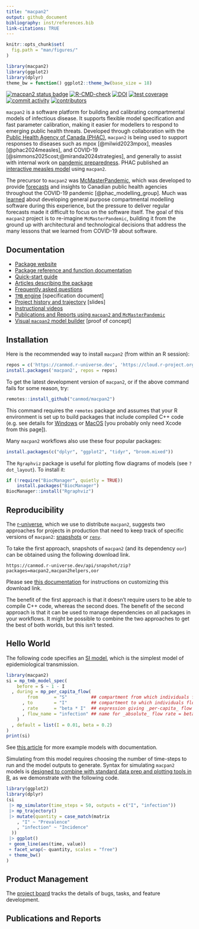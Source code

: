 ```yaml
---
title: "macpan2"
output: github_document
bibliography: inst/references.bib
link-citations: TRUE
---
```


```r
knitr::opts_chunk$set(
  fig.path = "man/figures/"
)
```

```r
library(macpan2)
library(ggplot2)
library(dplyr)
theme_bw = function() ggplot2::theme_bw(base_size = 18)
```

<!-- badges: start -->
[![macpan2 status badge](https://canmod.r-universe.dev/badges/macpan2)](https://canmod.r-universe.dev/macpan2)
[![R-CMD-check](https://github.com/canmod/macpan2/actions/workflows/R-CMD-check.yaml/badge.svg)](https://github.com/canmod/macpan2/actions/workflows/R-CMD-check.yaml)
[![DOI](https://zenodo.org/badge/DOI/10.5281/zenodo.14895172.svg)](https://doi.org/10.5281/zenodo.14895172)
[![test coverage](https://byob.yarr.is/canmod/macpan2/coverage)](https://github.com/canmod/macpan2/actions/workflows/test-coverage.yaml)
[![commit activity](https://img.shields.io/github/commit-activity/m/canmod/macpan2)](https://github.com/canmod/macpan2/commits)
[![contributors](https://img.shields.io/github/contributors/canmod/macpan2)](https://github.com/canmod/macpan2/graphs/contributors)

`macpan2` is a software platform for building and calibrating compartmental models of infectious disease. It supports flexible model specification and fast parameter calibration, making it easier for modellers to respond to emerging public health threats. Developed through collaboration with the [Public Health Agency of Canada (PHAC)](https://www.canada.ca/en/public-health.html), `macpan2` is being used to support responses to diseases such as mpox [@milwid2023mpox], measles [@phac2024measles], and COVID-19 [@simmons2025cost;@miranda2024strategies], and generally to assist with internal work on [pandemic preparedness](https://phac-nml-phrsd.github.io/EPACmodel/). PHAC published an [interactive measles model](https://wzmli.shinyapps.io/two_pop_measles_shiny/) using `macpan2`.

The precursor to `macpan2` was [McMasterPandemic](https://github.com/mac-theobio/McMasterPandemic), which was developed to provide [forecasts](https://mac-theobio.github.io/covid-19) and insights to Canadian public health agencies throughout the COVID-19 pandemic [@phac_modelling_group]. Much was [learned](https://canmod.github.io/macpan-book/index.html#vision-and-direction) about developing general purpose compartmental modelling software during this experience, but the pressure to deliver regular forecasts made it difficult to focus on the software itself. The goal of this `macpan2` project is to re-imagine `McMasterPandemic`, building it from the ground up with architectural and technological decisions that address the many lessons that we learned from COVID-19 about software.



## Documentation

* [Package website](https://canmod.github.io/macpan2/)
* [Package reference and function documentation](https://canmod.github.io/macpan2/reference)
* [Quick-start guide](https://canmod.github.io/macpan2/articles/quickstart)
* [Articles describing the package](https://canmod.github.io/macpan2/articles)
* [Frequently asked questions](https://canmod.github.io/macpan2/articles/FAQs)
* [`TMB` engine](https://canmod.github.io/macpan2/articles/cpp_side) [specification document]
* [Project history and trajectory](https://canmod.net/misc/pyRC) [slides]
* [Instructional videos](https://drive.google.com/drive/folders/1NEQf2sy6QLxMiiWBN5Yn9U7wiPMs1jiS)
* [Publications and Reports using `macpan2` and `McMasterPandemic`](#publications-and-reports)
* [Visual `macpan2` model builder](https://canmod.github.io/macpan2-model-builder/) [proof of concept]

## Installation

Here is the recommended way to install `macpan2` (from within an R session):

```r
repos = c('https://canmod.r-universe.dev', 'https://cloud.r-project.org')
install.packages('macpan2', repos = repos)
```

To get the latest development version of `macpan2`, or if the above command fails for some reason, try:
```r
remotes::install_github("canmod/macpan2")
```

This command requires the `remotes` package and assumes that your R environment is set up to build packages that include compiled C++ code (e.g. see details for [Windows](https://cran.r-project.org/bin/windows/base/howto-R-devel.html) or [MacOS](https://mac.r-project.org/tools/) [you probably only need Xcode from this page]).

Many `macpan2` workflows also use these four popular packages:
```r
install.packages(c("dplyr", "ggplot2", "tidyr", "broom.mixed"))
```

The `Rgraphviz` package is useful for plotting flow diagrams of models (see `?dot_layout`). To install it:

```r
if (!require("BiocManager", quietly = TRUE))
    install.packages("BiocManager")
BiocManager::install("Rgraphviz")
```

## Reproducibility

The [r-universe](https://r-universe.dev), which we use to distribute `macpan2`, suggests two approaches for projects in production that need to keep track of specific versions of `macpan2`: [snapshots](https://ropensci.org/blog/2023/05/31/runiverse-snapshots/) or [`renv`](https://ropensci.org/blog/2022/01/06/runiverse-renv/).

To take the first approach, snapshots of `macpan2` (and its dependency `oor`) can be obtained using the following download link.
```
https://canmod.r-universe.dev/api/snapshot/zip?packages=macpan2,macpan2helpers,oor
```

Please see [this documentation](https://canmod.r-universe.dev/apis) for instructions on customizing this download link.

The benefit of the first approach is that it doesn't require users to be able to compile C++ code, whereas the second does. The benefit of the second approach is that it can be used to manage dependencies on all packages in your workflows. It might be possible to combine the two approaches to get the best of both worlds, but this isn't tested.

## Hello World

 The following code specifies an [SI model](https://github.com/canmod/macpan2/blob/main/inst/starter_models/si/README.md), which is the simplest model of epidemiological transmission.
```r
library(macpan2)
si = mp_tmb_model_spec(
    before = S ~ 1 - I
  , during = mp_per_capita_flow(
        from      = "S"         ## compartment from which individuals flow
      , to        = "I"         ## compartment to which individuals flow
      , rate      = "beta * I"  ## expression giving _per-capita_ flow rate
      , flow_name = "infection" ## name for _absolute_ flow rate = beta * I * S
    )
  , default = list(I = 0.01, beta = 0.2)
)
print(si)
```

See [this article](https://canmod.github.io/macpan2/articles/example_models.html) for more example models with documentation.

Simulating from this model requires choosing the number of time-steps to run and the model outputs to generate. Syntax for simulating `macpan2` models is [designed to combine with standard data prep and plotting tools in R](https://canmod.github.io/macpan2/articles/quickstart.html#processing-results), as we demonstrate with the following code.
```r
library(ggplot2)
library(dplyr)
(si
 |> mp_simulator(time_steps = 50, outputs = c("I", "infection"))
 |> mp_trajectory()
 |> mutate(quantity = case_match(matrix
    , "I" ~ "Prevalence"
    , "infection" ~ "Incidence"
  ))
 |> ggplot() 
 + geom_line(aes(time, value)) 
 + facet_wrap(~ quantity, scales = "free")
 + theme_bw()
)
```


## Product Management

The [project board](https://github.com/orgs/canmod/projects/2/views/6) tracks the details of bugs, tasks, and feature development.

## Publications and Reports
